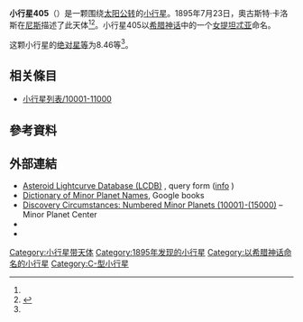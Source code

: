 {{Infobox planet
 | minorplanet     = yes
 | name            = 405 Thia
 | background      = #D6D6D6
 | image = 
 | image_size      = 
 | caption         =
 | discovery_ref   =  <ref name="MPC-object" />
 | discoverer      = [[奧古斯特·卡洛斯|奧古斯特·卡洛斯]]
 | discovery_site  = [[尼斯|尼斯]]
 | discovered      = 1895年7月23日
 | mpc_name        = 405 Thia
 | alt_names       = 405 Thia
 | pronounced      = 
 | named_after     = <ref name="MPC-object" />
 | mp_category     = [[主帶小行星|主帶小行星]] <ref name="MPC-object" /><ref name="jpldata" />
 | orbit_ref       = <ref name="a">[http://ssd.jpl.nasa.gov/sbdb.cgi?sstr=405 405] {{Wayback|url=http://ssd.jpl.nasa.gov/sbdb.cgi?sstr=405 |date=20140902143016 }}，小行星數據庫瀏覽器（JPL Small-Body Database Browser）－[[美国国家航空航天局|美国国家航空航天局]]喷气推进实验室</ref>
 | epoch           = 2019-04-27.0（[[儒略日|JD]] 2458600.5）
 | uncertainty     = 0
 | observation_arc = 
 | aphelion = {{convert|3.213|AU|km|3|abbr=on|lk=out}}
 | perihelion      = {{convert|1.9584194|AU|km|3|abbr=on}}
 | semimajor       = 2.5854837
 | eccentricity    = 0.2425327
 | period          = 4.16[[儒略年|yr]]
 | mean_anomaly    = 4.41118[[度|°]]
 | mean_motion     = {{Deg2DMS|0.23707790|sup=ms}} / day
 | inclination     = 11.94164
 | asc_node        = 255.23080°
 | arg_peri        = 308.98231
 | mean_diameter   = 
 | rotation        = 
 | albedo          =
 | spectral_type   =
 | abs_magnitude   = 8.46<ref name="jpldata" />
}}
'''小行星405'''（{{lang-en|405 Thia}}）是一颗围绕[[太阳|太阳]][[公转|公转]]的[[小行星|小行星]]。1895年7月23日，奧古斯特·卡洛斯在[[尼斯|尼斯]]描述了此天体<ref name="a" /><ref>{{cite news|title=小行星列表|url=http://cfa-www.harvard.edu/iau/lists/NumberedMPs.txt|accessdate=2018-10-19|newspaper=哈佛大学|archive-date=2008-05-17|archive-url=https://web.archive.org/web/20080517010638/http://cfa-www.harvard.edu/iau/lists/NumberedMPs.txt|dead-url=no}}</ref>。小行星405以[[希腊神话|希腊神话]]中的一个[[女提坦|女提坦]][[忒亚|忒亚]]命名。

这颗小行星的[[绝对星等|绝对星等]]为8.46等<ref name="a" />。

== 相关條目 ==
*[[小行星列表/10001-11000|小行星列表/10001-11000]]

== 參考資料 ==
{{reflist|refs=

<ref name="jpldata">{{cite web
 |type         = 2018-01-26 last obs.
 |title        = JPL Small-Body Database Browser:405 Thia-405 Thia
 |url          = https://ssd.jpl.nasa.gov/sbdb.cgi?sstr=405
 |publisher    = [[Jet_Propulsion_Laboratory|Jet Propulsion Laboratory]]
 |accessdate   = 28 March 2018
 |archive-date = 2020-08-03
 |archive-url  = https://web.archive.org/web/20200803070221/https://ssd.jpl.nasa.gov/sbdb.cgi?sstr=405
 |dead-url     = no
}}</ref>

<ref name="MPC-object">{{cite web
  |title      = 405 Thia
  |work      = Minor Planet Center
  |url      = https://www.minorplanetcenter.net/db_search/show_object?object_id=405
  |accessdate      = 28 March 2018
  |archive-date      = 2016-03-04
  |archive-url      = https://web.archive.org/web/20160304120649/http://minorplanetcenter.net/db_search/show_object?object_id=405
  |dead-url      = no
  }}</ref>

}}

==  外部連結 ==
* [http://www.minorplanet.info/PHP/lcdbsummaryquery.php Asteroid Lightcurve Database (LCDB)] {{Wayback|url=http://www.minorplanet.info/PHP/lcdbsummaryquery.php |date=20171210173955 }}, query form ([http://www.minorplanet.info/lightcurvedatabase.html info] {{Wayback|url=http://www.minorplanet.info/lightcurvedatabase.html |date=20171216050541 }})
* [https://books.google.com/books?id=aeAg1X7afOoC&pg Dictionary of Minor Planet Names], Google books
* [http://www.minorplanetcenter.net/iau/lists/NumberedMPs010001.html Discovery Circumstances: Numbered Minor Planets (10001)-(15000)] {{Wayback|url=http://www.minorplanetcenter.net/iau/lists/NumberedMPs010001.html |date=20180612162317 }} – Minor Planet Center
* {{AstDys|405}}
* {{JPL small body}}

{{Minor Planet Number|[[小行星404|小行星404]]|[[小行星406|小行星406]]}}
{{小天体}}

[[Category:小行星带天体|Category:小行星带天体]]
[[Category:1895年发现的小行星|Category:1895年发现的小行星]]
[[Category:以希腊神话命名的小行星|Category:以希腊神话命名的小行星]]
[[Category:C-型小行星|Category:C-型小行星]]